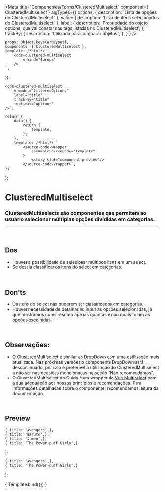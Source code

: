 
<Meta
	title="Componentes/Forms/ClusteredMultiselect"
	component={ ClusteredMultiselect }
	argTypes={{
		options: {
			description: 'Lista de opções do ClusteredMultiselect',
		},
		value: {
			description: 'Lista de itens selecionados do ClusteredMultiselect',
		},
		label: {
			description: 'Propriedade do objeto options, que vai constar nas tags listadas no ClusteredMultiselect',
		},
		trackBy: {
			description: 'Utilizada para comparar objetos.',
		},
	}
}
/>

	props: Object.keys(argTypes),
	components: { ClusteredMultiselect },
	template: /*html*/ `
		<cds-clustered-multiselect
			v-bind="$props" 
		/>
	`,
});

	<cds-clustered-multiselect
		v-model="filteredOptions"
		label="title"
		track-by="title"
		:options="options"
	/>`;

	return {
		data() {
			return {
				template,
			};
		},
		template: /*html*/ `
			<source-code-wrapper
				:exampleSourceCode="template"
			>
				<story slot="component-preview"/>
			</source-code-wrapper>`,
	};
};

# ClusteredMultiselect

### ClusteredMultiselects são componentes que permitem ao usuário selecionar múltiplas opções divididas em categorias.
---
<br />

## Dos
- Houver a possibilidade de selecionar múltipos itens em um select.
- Se deseja classificar os itens do select em categorias.

<br />

## Don'ts
- Os itens do select não puderem ser classificados em categorias.
- Houver necessidade de detalhar no input as opções selecionadas, já que mostramos como resumo apenas quantas e não quais foram as opções escolhidas.

<br />

## Observações:
- O ClusteredMultiselect é similar ao DropDown com uma estilização mais atualizada. Nas próximas versões o componente
DropDown será descontinuado, por isso é preferível a utilização do ClusteredMultiselect a não ser nas
ocasiões mencionadas na seção "Não recomendamos".
- O ClusteredMultiselect do Cuida é um wrapper do <a href="https://vue-multiselect.js.org/">Vue Multiselect</a>
com a sua adequação aos nossos princípios e recomendações. Para informações detalhadas sobre o componente, recomendamos
leitura da documentação.

<br />

## Preview

	{ title: 'Avengers',},
	{ title: 'Naruto',},
	{ title: 'X-men',},
	{ title: 'The Power-puff Girls',}
];

	{ title: 'Avengers',},
	{ title: 'The Power-puff Girls',}
];

<Canvas>
	<Story
		name="ClusteredMultiselect"
		decorators={[docsDecorator]}
		args={{
			options,
			value,
			label: 'title',
			trackBy: 'title',
		}}
	>
		{ Template.bind({}) }
	</Story>
</Canvas>

<ArgsTable story="ClusteredMultiselect" />
